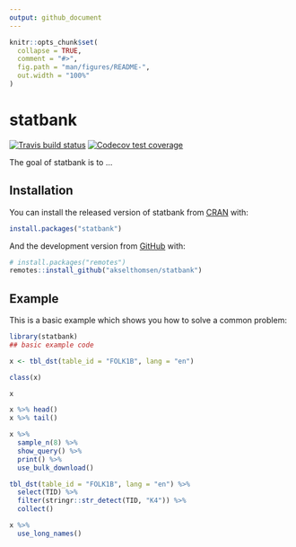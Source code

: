 ```yaml
---
output: github_document
---
```


<!-- README.md is generated from README.Rmd. Please edit that file -->

```r
knitr::opts_chunk$set(
  collapse = TRUE,
  comment = "#>",
  fig.path = "man/figures/README-",
  out.width = "100%"
)
```

# statbank

<!-- badges: start -->
[![Travis build status](https://travis-ci.com/akselthomsen/statbank.svg?branch=master)](https://travis-ci.com/akselthomsen/statbank)
[![Codecov test coverage](https://codecov.io/gh/akselthomsen/statbank/branch/master/graph/badge.svg)](https://codecov.io/gh/akselthomsen/statbank?branch=master)
<!-- badges: end -->

The goal of statbank is to ... 

## Installation

You can install the released version of statbank from [CRAN](https://CRAN.R-project.org) with:

```r
install.packages("statbank")
```

And the development version from [GitHub](https://github.com/) with:

```r
# install.packages("remotes")
remotes::install_github("akselthomsen/statbank")
```

## Example

This is a basic example which shows you how to solve a common problem:

```r
library(statbank)
## basic example code

x <- tbl_dst(table_id = "FOLK1B", lang = "en")

class(x)
```

```r
x
```

```r
x %>% head()
x %>% tail()
```

```r
x %>%
  sample_n(8) %>%
  show_query() %>%
  print() %>% 
  use_bulk_download()
```

```r
tbl_dst(table_id = "FOLK1B", lang = "en") %>% 
  select(TID) %>% 
  filter(stringr::str_detect(TID, "K4")) %>% 
  collect()
```


```r
x %>% 
  use_long_names()
```

